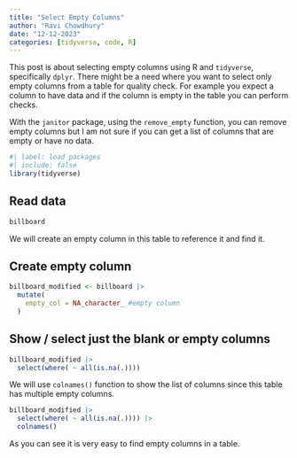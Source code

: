 ```yaml
---
title: "Select Empty Columns"
author: "Ravi Chowdhury"
date: "12-12-2023"
categories: [tidyverse, code, R]
---
```


This post is about selecting empty columns using R and `tidyverse`, specifically `dplyr`. There might be a need where you want to select only empty columns from a table for quality check. For example you expect a column to have data and if the column is empty in the table you can perform checks.

With the `janitor` package, using the `remove_empty` function, you can remove empty columns but I am not sure if you can get a list of columns that are empty or have no data.

```r
#| label: load packages
#| include: false
library(tidyverse)
```

## Read data

```r
billboard
```

We will create an empty column in this table to reference it and find it.

## Create empty column

```r
billboard_modified <- billboard |> 
  mutate(
    empty_col = NA_character_ #empty column
  )
```

## Show / select just the blank or empty columns

```r
billboard_modified |> 
  select(where( ~ all(is.na(.))))
```

We will use `colnames()` function to show the list of columns since this table has multiple empty columns.

```r
billboard_modified |> 
  select(where( ~ all(is.na(.)))) |> 
  colnames()
```

As you can see it is very easy to find empty columns in a table.

